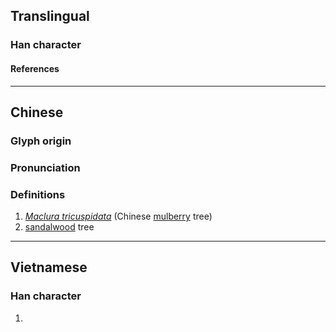 {{character info}}
==Translingual==

===Han character===
{{Han char|rn=75|rad=木|as=13|sn=17|four=|canj=DJJJ|ids=⿰木幹}}

====References====
{{Han ref|kx=0556.200|dkj=15652|dj=0945.350|hdz=21299.100|uh=6A8A}}

----

==Chinese==
{{zh-forms}}

===Glyph origin===
{{Han etym|鼾}}

===Pronunciation===
{{zh-pron
|m=gàn
|c=gon1
|mc=y
|oc=y
|cat=
}}

===Definitions===
{{zh-hanzi}}

# ''[[w:Maclura tricuspidata|Maclura tricuspidata]]'' (Chinese [[mulberry]] tree)
# [[sandalwood]] tree
{{attention|zh|1. 柘木, 2. 檀木}}

{{zh-cat|Trees}}

----

==Vietnamese==

===Han character===
{{vi-readings|rs=木13|reading=[[gán]], [[cán]]}}

# {{rfdef|vi|sort=木13}}